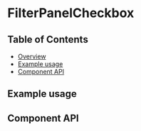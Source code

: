 
# FilterPanelCheckbox

## Table of Contents

- [Overview](#overview)
- [Example usage](#example-usage)
- [Component API](#component-api)

## Example usage

<Canvas>
  <Story of={FilterPanelCheckboxStories.Default} />
</Canvas>

## Component API

<ArgsTable />
